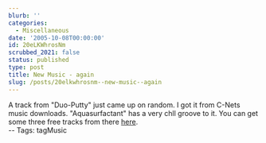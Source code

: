 ```yaml
---
blurb: ''
categories:
  - Miscellaneous
date: '2005-10-08T00:00:00'
id: 20eLKWhrosNm
scrubbed_2021: false
status: published
type: post
title: New Music - again
slug: /posts/20elkwhrosnm--new-music--again
---
```


A track from "Duo-Putty" just came up on random. I got it from
C-Nets music downloads. "Aquasurfactant" has a very chll groove to
it. You can get some three free tracks from there
[here](http://music.download.com/duoputty/3600-8731_32-100605083.html?tag=listing_song_artist).  
-- Tags: tagMusic
